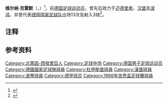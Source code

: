{{Infobox football biography
| name           = 维尔纳·克雷默
| fullname       = {{lang|de|Werner Krämer}}
| birth_date     = {{birth date|1940|01|23|df=y}}
| birth_place    = {{flag|纳粹德国}}[[杜伊斯堡|杜伊斯堡]]
| death_date     = {{death date and age|2010|02|12|1940|01|23|df=y}}
| cityofdeath = [[杜伊斯堡|杜伊斯堡]]<ref>{{de}}{{cite web | url =http://www.spiegel.de/sport/fussball/0,1518,677711,00.html | title = Ex-Nationalspieler Krämer gestorben | publisher = Spiegel online | accessdate = 2010-02-13 | date = 2010-02-13}}</ref>
| countryofdeath = {{GER}}
| height         = {{height|m=1.73}}
| currentclub    =
| position       = [[中场|中场]]
| youthyears1    = 1946–1947
| youthclubs1    = DJK Lösort Meiderich
| youthyears2    = 1947–1958
| youthclubs2    = [[杜伊斯堡足球俱乐部|迈德里希]]
| years1         = 1958–1966
| clubs1         = [[杜伊斯堡足球俱乐部|迈德里希]]
| caps1          = 188
| goals1         = 60
| years2         = 1966–1967
| clubs2         = [[杜伊斯堡足球俱乐部|杜伊斯堡]]<ref group="注">自1967-68赛季起，迈德里希改名为杜伊斯堡。</ref>
| caps2          = 28
| goals2         = 5
| years3         = 1967–1969
| clubs3         = [[汉堡足球俱乐部|汉堡]]
| caps3          = 47
| goals3         = 9
| years4         = 1969–1973
| clubs4         = [[波鸿足球俱乐部|波鸿]]
| caps4          = 102
| goals4         = 12
| totalcaps      = 365
| totalgoals     = 86
| nationalyears1 = 1963–1967
| nationalteam1  = [[德国国家足球队|西德]]
| nationalcaps1  = 13
| nationalgoals1 = 3
| nationalyears2 = 1965
| nationalteam2  = [[德国国家足球二队|西德二队]]
| nationalcaps2  = 1
| nationalgoals2 = 1
}}

'''维尔纳·克雷默'''（{{lang-de|'''Werner Krämer'''}}，{{bd|1940年|1月23日|2010年|2月12日|catIdx=Krämer, Werner}}）<ref>{{de}}{{cite web | url = http://www.kicker.de/news/fussball/bundesliga/startseite/520935/artikel_Werner-Eia-Kraemer-ist-tot.html | title = Werner "Eia" Krämer ist tot | publisher = kicker.de | accessdate = 2010-02-13 | date = 2010-02-13 | archive-date = 2012-10-10 | archive-url = https://web.archive.org/web/20121010113221/http://www.kicker.de/news/fussball/bundesliga/startseite/520935/artikel_Werner-Eia-Kraemer-ist-tot.html | dead-url = no }}</ref>，前[[德国|德国]][[足球|足球]][[运动员|运动员]]，曾先后效力于[[杜伊斯堡足球俱乐部|迈德里希]]、[[汉堡足球俱乐部|汉堡]]及[[波鸿足球俱乐部|波鸿]]，并曾代表[[德国国家足球队|德国国家足球队]]出场13次及射入3球<ref>{{de}}{{cite web | url = http://www.fussballdaten.de/spieler/kraemerwerner/ | title = Werner „Eia” Krämer | publisher = fussballdaten.de | accessdate = 2010-02-13}}</ref>。

== 注释 ==
<references group="注"/>

==参考资料==
{{reflist}}

{{1966年世界杯足球赛西德参赛名单}}

{{Authority control}}
{{DEFAULTSORT:Krämer, Werner}}
[[Category:北萊因-西發里亞人|Category:北萊因-西發里亞人]]
[[Category:足球中场|Category:足球中场]]
[[Category:德国男子足球运动员|Category:德国男子足球运动员]]
[[Category:德國國家足球隊球員|Category:德國國家足球隊球員]]
[[Category:杜伊斯堡球員|Category:杜伊斯堡球員]]
[[Category:漢堡球員|Category:漢堡球員]]
[[Category:波琴球員|Category:波琴球員]]
[[Category:德甲球员|Category:德甲球员]]
[[Category:1966年世界盃足球賽球員|Category:1966年世界盃足球賽球員]]